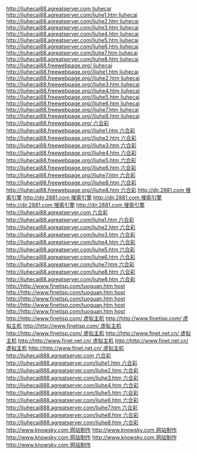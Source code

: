 [[http://liuhecai88.agreatserver.com liuhecai]]
[[http://liuhecai88.agreatserver.com/liuhe1.htm liuhecai]]
[[http://liuhecai88.agreatserver.com/liuhe2.htm liuhecai]]
[[http://liuhecai88.agreatserver.com/liuhe3.htm liuhecai]]
[[http://liuhecai88.agreatserver.com/liuhe4.htm liuhecai]]
[[http://liuhecai88.agreatserver.com/liuhe5.htm liuhecai]]
[[http://liuhecai88.agreatserver.com/liuhe6.htm liuhecai]]
[[http://liuhecai88.agreatserver.com/liuhe7.htm liuhecai]]
[[http://liuhecai88.agreatserver.com/liuhe8.htm liuhecai]]
[[http://liuhecai88.freewebpage.org/ liuhecai]]
[[http://liuhecai88.freewebpage.org//liuhe1.htm liuhecai]]
[[http://liuhecai88.freewebpage.org//liuhe2.htm liuhecai]]
[[http://liuhecai88.freewebpage.org//liuhe3.htm liuhecai]]
[[http://liuhecai88.freewebpage.org//liuhe4.htm liuhecai]]
[[http://liuhecai88.freewebpage.org//liuhe5.htm liuhecai]]
[[http://liuhecai88.freewebpage.org//liuhe6.htm liuhecai]]
[[http://liuhecai88.freewebpage.org//liuhe7.htm liuhecai]]
[[http://liuhecai88.freewebpage.org//liuhe8.htm liuhecai]]
[[http://liuhecai88.freewebpage.org/ 六合彩]]
[[http://liuhecai88.freewebpage.org//liuhe1.htm 六合彩]]
[[http://liuhecai88.freewebpage.org//liuhe2.htm 六合彩]]
[[http://liuhecai88.freewebpage.org//liuhe3.htm 六合彩]]
[[http://liuhecai88.freewebpage.org//liuhe4.htm 六合彩]]
[[http://liuhecai88.freewebpage.org//liuhe5.htm 六合彩]]
[[http://liuhecai88.freewebpage.org//liuhe6.htm 六合彩]]
[[http://liuhecai88.freewebpage.org//liuhe7.htm 六合彩]]
[[http://liuhecai88.freewebpage.org//liuhe8.htm 六合彩]]
[[http://liuhecai88.freewebpage.org//liuhe8.htm 六合彩]]
[[http://dir.2881.com 搜索引擎]]
[[http://dir.2881.com 搜索引擎]]
[[http://dir.2881.com 搜索引擎]]
[[http://dir.2881.com 搜索引擎]]
[[http://dir.2881.com 搜索引擎]]
[[http://liuhecai88.agreatserver.com 六合彩]]
[[http://liuhecai88.agreatserver.com/liuhe1.htm 六合彩]]
[[http://liuhecai88.agreatserver.com/liuhe2.htm 六合彩]]
[[http://liuhecai88.agreatserver.com/liuhe3.htm 六合彩]]
[[http://liuhecai88.agreatserver.com/liuhe4.htm 六合彩]]
[[http://liuhecai88.agreatserver.com/liuhe5.htm 六合彩]]
[[http://liuhecai88.agreatserver.com/liuhe6.htm 六合彩]]
[[http://liuhecai88.agreatserver.com/liuhe7.htm 六合彩]]
[[http://liuhecai88.agreatserver.com/liuhe8.htm 六合彩]]
[[http://liuhecai88.agreatserver.com/liuhe8.htm 六合彩]]
[[http://http://www.finetisp.com/tuoguan.htm host]]
[[http://http://www.finetisp.com/tuoguan.htm host]]
[[http://http://www.finetisp.com/tuoguan.htm host]]
[[http://http://www.finetisp.com/tuoguan.htm host]]
[[http://http://www.finetisp.com/tuoguan.htm host]]
[[http://http://www.finetisp.com/ 虚拟主机]]
[[http://http://www.finetisp.com/ 虚拟主机]]
[[http://http://www.finetisp.com/ 虚拟主机]]
[[http://http://www.finetisp.com/ 虚拟主机]]
[[http://http://www.finet.net.cn/ 虚拟主机]]
[[http://http://www.finet.net.cn/ 虚拟主机]]
[[http://http://www.finet.net.cn/ 虚拟主机]]
[[http://http://www.finet.net.cn/ 虚拟主机]]
[[http://liuhecai888.agreatserver.com 六合彩]]
[[http://liuhecai888.agreatserver.com/liuhe1.htm 六合彩]]
[[http://liuhecai888.agreatserver.com/liuhe2.htm 六合彩]]
[[http://liuhecai888.agreatserver.com/liuhe3.htm 六合彩]]
[[http://liuhecai888.agreatserver.com/liuhe4.htm 六合彩]]
[[http://liuhecai888.agreatserver.com/liuhe5.htm 六合彩]]
[[http://liuhecai888.agreatserver.com/liuhe6.htm 六合彩]]
[[http://liuhecai888.agreatserver.com/liuhe7.htm 六合彩]]
[[http://liuhecai888.agreatserver.com/liuhe8.htm 六合彩]]
[[http://liuhecai888.agreatserver.com/liuhe8.htm 六合彩]]
[[http://www.knowsky.com 网站制作]]
[[http://www.knowsky.com 网站制作]]
[[http://www.knowsky.com 网站制作]]
[[http://www.knowsky.com 网站制作]]
[[http://www.knowsky.com 网站制作]]